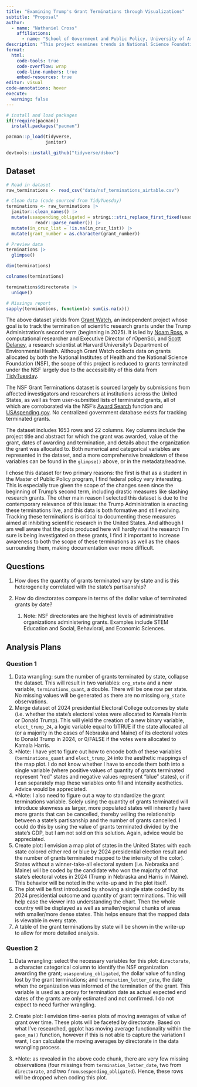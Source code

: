 ```yaml
---
title: "Examining Trump's Grant Terminations through Visualizations"
subtitle: "Proposal"
author: 
  - name: "Nathaniel Cross"
    affiliations:
      - name: "School of Government and Public Policy, University of Arizona"
description: "This project examines trends in National Science Foundation research grants terminated under the Trump Administration in 2025 adopting a data visualization approach through the creation and interpretation of unique plots."
format:
  html:
    code-tools: true
    code-overflow: wrap
    code-line-numbers: true
    embed-resources: true
editor: visual
code-annotations: hover
execute:
  warning: false
---
```


```r

# install and load packages
if(!require(pacman))
  install.packages("pacman")

pacman::p_load(tidyverse,
               janitor)

devtools::install_github("tidyverse/dsbox")
```

## Dataset

```r

# Read in dataset
raw_terminations <- read_csv("data/nsf_terminations_airtable.csv")

# Clean data (code sourced from TidyTuesday)
terminations <- raw_terminations |> 
  janitor::clean_names() |> 
  mutate(usaspending_obligated = stringi::stri_replace_first_fixed(usaspending_obligated, "$", "") |> 
           readr::parse_number()) |> 
  mutate(in_cruz_list = !is.na(in_cruz_list)) |> 
  mutate(grant_number = as.character(grant_number)) 

# Preview data
terminations |>
  glimpse()

dim(terminations)

colnames(terminations)

terminations$directorate |>
  unique()

# Missings report
sapply(terminations, function(x) sum(is.na(x)))
```

The above dataset yields from [Grant Watch](https://grant-watch.us/nsf-data.html), an independent project whose goal is to track the termination of scientific research grants under the Trump Administration's second term (beginning in 2025). It is led by [Noam Ross](https://www.noamross.net/), a computational researcher and Executive Director of rOpenSci, and [Scott Delaney](https://hsph.harvard.edu/profile/scott-delaney/), a research scientist at Harvard University's Department of Environmental Health. Although Grant Watch collects data on grants allocated by both the National Institutes of Health and the National Science Foundation (NSF), the scope of this project is reduced to grants terminated under the NSF largely due to the accessibility of this data from [TidyTuesday](https://github.com/rfordatascience/tidytuesday/blob/main/data/2025/2025-05-06/readme.md).

The NSF Grant Terminations dataset is sourced largely by submissions from affected investigators and researchers at institutions across the United States, as well as from user-submitted lists of terminated grants, all of which are corroborated via the NSF's [Award Search](https://www.nsf.gov/awardsearch/) function and [USAspending.gov](https://www.usaspending.gov/). No centralized government database exists for tracking terminated grants.

The dataset includes 1653 rows and 22 columns. Key columns include the project title and abstract for which the grant was awarded, value of the grant, dates of awarding and termination, and details about the organization the grant was allocated to. Both numerical and categorical variables are represented in the dataset, and a more comprehensive breakdown of these variables can be found in the `glimpse()` above, or in the metadata/readme.

I chose this dataset for two primary reasons: the first is that as a student in the Master of Public Policy program, I find federal policy very interesting. This is especially true given the scope of the changes seen since the beginning of Trump's second term, including drastic measures like slashing research grants. The other main reason I selected this dataset is due to the contemporary relevance of this issue: the Trump Administration is enacting these terminations live, and this data is both formative and still evolving. Tracking these terminations is critical to documenting these measures aimed at inhibiting scientific research in the United States. And although I am well aware that the plots produced here will hardly rival the research I'm sure is being investigated on these grants, I find it important to increase awareness to both the scope of these terminations as well as the chaos surrounding them, making documentation ever more difficult.

## Questions

1.  How does the quantity of grants terminated vary by state and is this heterogeneity correlated with the state's partisanship?

2.  How do directorates compare in terms of the dollar value of terminated grants by date?

    1.  Note: NSF directorates are the highest levels of administrative organizations administering grants. Examples include STEM Education and Social, Behavioral, and Economic Sciences.

## Analysis Plans

### Question 1

1.  Data wrangling: sum the number of grants terminated by state, collapse the dataset. This will result in two variables: `org_state` and a new variable, `terminations_quant`, a double. There will be one row per state. No missing values will be generated as there are no missing `org_state` observations.
2.  Merge dataset of 2024 presidential Electoral College outcomes by state (i.e. whether the state's electoral votes were allocated to Kamala Harris or Donald Trump). This will yield the creation of a new binary variable, `elect_trump_24`, a logic variable equal to 1/TRUE if the state allocated all (or a majority in the cases of Nebraska and Maine) of its electoral votes to Donald Trump in 2024, or 0/FALSE if the votes were allocated to Kamala Harris.
3.  \*Note: I have yet to figure out how to encode both of these variables (`terminations_quant` and `elect_trump_24` into the aesthetic mappings of the map plot. I do not know whether I have to encode them both into a single variable (where positive values of quantity of grants terminated represent "red" states and negative values represent "blue" states), or if I can separately map these variables onto fill and intensity aesthetics. Advice would be appreciated.
4.  \*Note: I also need to figure out a way to standardize the grant terminations variable. Solely using the quantity of grants terminated will introduce skewness as larger, more populated states will inherently have more grants that can be cancelled, thereby veiling the relationship between a state's partisanship and the number of grants cancelled. I could do this by using the value of grants terminated divided by the state's GDP, but I am not sold on this solution. Again, advice would be appreciated.
5.  Create plot: I envision a map plot of states in the United States with each state colored either red or blue by 2024 presidential election result and the number of grants terminated mapped to the intensity of the color). States without a winner-take-all electoral system (i.e. Nebraska and Maine) will be coded by the candidate who won the majority of that state's electoral votes in 2024 (Trump in Nebraska and Harris in Maine). This behavior will be noted in the write-up and in the plot itself.
6.  The plot will be first introduced by showing a single state coded by its 2024 presidential outcome and quantity of grant terminations. This will help ease the viewer into understanding the chart. Then the whole country will be displayed as well as smaller/regional chunks of areas with smaller/more dense states. This helps ensure that the mapped data is viewable in every state.
7.  A table of the grant terminations by state will be shown in the write-up to allow for more detailed analysis.

### Question 2

1.  Data wrangling: select the necessary variables for this plot: `directorate`, a character categorical column to identify the NSF organization awarding the grant; `usaspending_obligated`, the dollar value of funding lost by the grant terminations; and `termination_letter_date`, the date when the organization was informed of the termination of the grant. This variable is used as a proxy for termination date as actual expected end dates of the grants are only estimated and not confirmed. I do not expect to need further wrangling.

2.  Create plot: I envision time-series plots of moving averages of value of grant over time. These plots will be faceted by directorate. Based on what I've researched, ggplot has moving average functionality within the `geom_ma()` function, however if this is not able to capture the variation I want, I can calculate the moving averages by directorate in the data wrangling process.

3.  \*Note: as revealed in the above code chunk, there are very few missing observations (four missings from `termination_letter_date`, two from `directorate`, and two `fromusespending_obligated`). Hence, these rows will be dropped when coding this plot.
